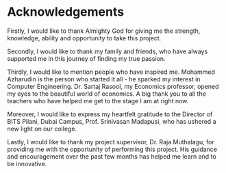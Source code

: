 # Acknowledgements

Firstly, I would like to thank Almighty God for giving me the strength, knowledge, ability and opportunity to take this project.

Secondly, I would like to thank my family and friends, who have always supported me in this journey of finding my true passion.

Thirdly, I would like to mention people who have inspired me. Mohammed Azharudin is the person who started it all - he sparked my interest in Computer Engineering. Dr. Sartaj Rasool, my Economics professor, opened my eyes to the beautiful world of economics. A big thank you to all the teachers who have helped me get to the stage I am at right now.

Moreover, I would like to express my heartfelt gratitude to the Director of BITS Pilani, Dubai Campus, Prof. Srinivasan Madapusi, who has ushered a new light on our college.

Lastly, I would like to thank my project supervisor, Dr. Raja Muthalagu, for providing me with the opportunity of performing this project. His guidance and encouragement over the past few months has helped me learn and to be innovative.